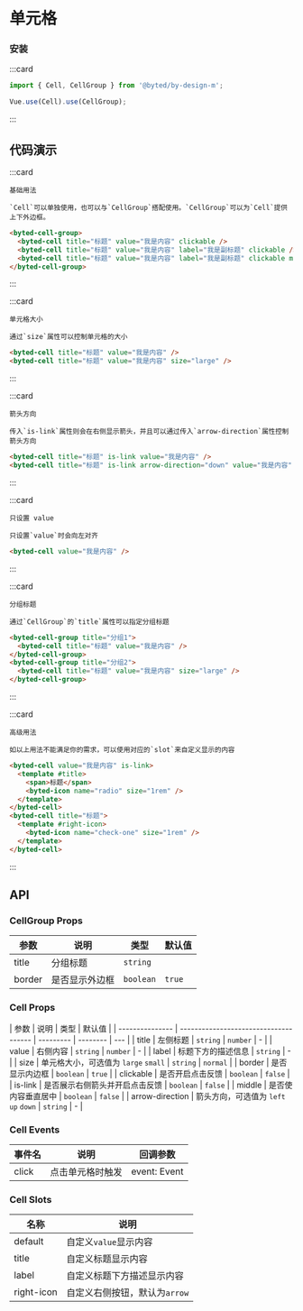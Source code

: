 # 单元格

### 安装

:::card

```javascript
import { Cell, CellGroup } from '@byted/by-design-m';

Vue.use(Cell).use(CellGroup);
```

:::

## 代码演示

:::card

```topic
基础用法
```

```desc
`Cell`可以单独使用，也可以与`CellGroup`搭配使用。`CellGroup`可以为`Cell`提供上下外边框。
```

```html
<byted-cell-group>
  <byted-cell title="标题" value="我是内容" clickable />
  <byted-cell title="标题" value="我是内容" label="我是副标题" clickable />
  <byted-cell title="标题" value="我是内容" label="我是副标题" clickable middle />
</byted-cell-group>
```

:::

:::card

```topic
单元格大小
```

```desc
通过`size`属性可以控制单元格的大小
```

```html
<byted-cell title="标题" value="我是内容" />
<byted-cell title="标题" value="我是内容" size="large" />
```

:::

:::card

```topic
箭头方向
```

```desc
传入`is-link`属性则会在右侧显示箭头，并且可以通过传入`arrow-direction`属性控制箭头方向
```

```html
<byted-cell title="标题" is-link value="我是内容" />
<byted-cell title="标题" is-link arrow-direction="down" value="我是内容" />
```

:::

:::card

```topic
只设置 value
```

```desc
只设置`value`时会向左对齐
```

```html
<byted-cell value="我是内容" />
```

:::

:::card

```topic
分组标题
```

```desc
通过`CellGroup`的`title`属性可以指定分组标题
```

```html
<byted-cell-group title="分组1">
  <byted-cell title="标题" value="我是内容" />
</byted-cell-group>
<byted-cell-group title="分组2">
  <byted-cell title="标题" value="我是内容" size="large" />
</byted-cell-group>
```

:::

:::card

```topic
高级用法
```

```desc
如以上用法不能满足你的需求，可以使用对应的`slot`来自定义显示的内容
```

```html
<byted-cell value="我是内容" is-link>
  <template #title>
    <span>标题</span>
    <byted-icon name="radio" size="1rem" />
  </template>
</byted-cell>
<byted-cell title="标题">
  <template #right-icon>
    <byted-icon name="check-one" size="1rem" />
  </template>
</byted-cell>
```

:::

## API

### CellGroup Props

| 参数   | 说明           | 类型      | 默认值 |
| ------ | -------------- | --------- | ------ |
| title  | 分组标题       | `string`  |
| border | 是否显示外边框 | `boolean` | `true` |

### Cell Props

| 参数            | 说明                                  | 类型      | 默认值   |
| --------------- | ------------------------------------- | --------- | -------- | --- |
| title           | 左侧标题                              | `string` &#124; `number` | -   |
| value           | 右侧内容                              | `string` &#124; `number` | -   |
| label           | 标题下方的描述信息                    | `string`  | -        |
| size            | 单元格大小，可选值为 `large` `small`  | `string`  | `normal` |
| border          | 是否显示内边框                        | `boolean` | `true`   |
| clickable       | 是否开启点击反馈                      | `boolean` | `false`  |
| is-link         | 是否展示右侧箭头并开启点击反馈        | `boolean` | `false`  |
| middle          | 是否使内容垂直居中                    | `boolean` | `false`  |
| arrow-direction | 箭头方向，可选值为 `left` `up` `down` | `string`  | -        |

### Cell Events

| 事件名 | 说明             | 回调参数     |
| ------ | ---------------- | ------------ |
| click  | 点击单元格时触发 | event: Event |

### Cell Slots

| 名称       | 说明                          |
| ---------- | ----------------------------- |
| default    | 自定义`value`显示内容         |
| title      | 自定义标题显示内容            |
| label      | 自定义标题下方描述显示内容    |
| right-icon | 自定义右侧按钮，默认为`arrow` |
